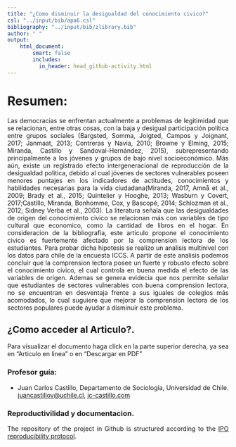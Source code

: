 ```yaml
---
title: "¿Como disminuir la desigualdad del conocimiento civico?"
csl: "../input/bib/apa6.csl"
bibliography: "../input/bib/zlibrary.bib"
author: " "
output:
    html_document:
        smart: false
        includes:
          in_header: head_github-activity.html
---
```

<div style="text-align: justify">

# Resumen: 

Las democracias se enfrentan actualmente a problemas de legitimidad que se relacionan, entre otras cosas, con la baja y desigual participación política entre grupos sociales (Bargsted, Somma, Joigted, Campos y Joignant, 2017; Janmaat, 2013; Contreras y Navia, 2010; Browne y Elming, 2015; Miranda, Castillo y Sandoval-Hernández, 2015), subrepresentando principalmente a los jóvenes y grupos de bajo nivel socioeconómico. Más aún, existe un registrado efecto intergeneracional de reproducción de la desigualdad politica, debido al cual jóvenes de sectores vulnerables poseen menores puntajes en los indicadores de actitudes, conocimientos y habilidades necesarias para la vida ciudadana(Miranda, 2017, Amnå et al., 2009; Brady et al., 2015; Quintelier y Hooghe, 2013; Wasburn y Covert, 2017;Castillo, Miranda, Bonhomme, Cox, y Bascopé, 2014; Schlozman et al., 2012; Sidney Verba et al., 2003). La literatura señala que las desigualdades de origen del conocimiento civico se relacionan más con variables de tipo cultural que economico, como la cantidad de libros en el hogar. En consideracion de la bibliografia, este articulo propone el conocimiento civico es fuertemente afectado por la comprension lectora de los estudiantes. Para probar dicha hipotesis se realizo un analisis multinivel con los datos para chile de la encuesta ICCS. A partir de este analisis podemos concluir que la comprension lectora posee un fuerte y robusto efecto sobre el conocimiento civico, el cual controla en buena medida el efecto de las variables de origen. Ademas se genera evidecia que nos permite señalar que estudiantes de sectores vulnerables con buena comprension lectora, no se encuentran en desventaja frente a sus iguales de colegios más acomodados, lo cual suguiere que mejorar la comprension lectora de los sectores populares puede ayudar a disminuir este problema. 








## ¿Como acceder al Articulo?.

Para visualizar el documento haga click en la parte superior derecha, ya sea en "Articulo en linea" o en "Descargar en PDF"


### Profesor guía:

-  Juan Carlos Castillo, Departamento de Sociología, Universidad de Chile. [juancastillov@uchile.cl](juancastillov@uchile.cl), [jc-castillo.com](http://jc-castillo.com/)


### Reproductivilidad y documentacion.

The repository of the project in Github is structured according to the [IPO reproducibility protocol](https://juancarloscastillo.github.io/ipo/).


